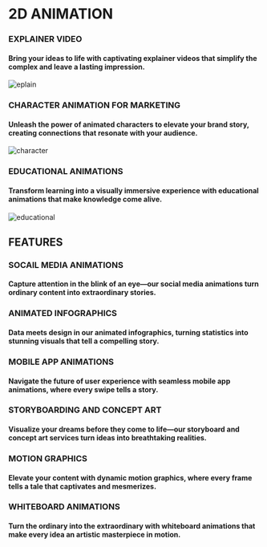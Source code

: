 # 2D ANIMATION 

### EXPLAINER VIDEO 
#### Bring your ideas to life with captivating explainer videos that simplify the complex and leave a lasting impression.
![eplain](pages\images\pexels-photo-2977565.jpeg)

### CHARACTER ANIMATION FOR MARKETING
#### Unleash the power of animated characters to elevate your brand story, creating connections that resonate with your audience.
![character](pages\images\animated_cartoon_character_hd_animated.jpg)

### EDUCATIONAL ANIMATIONS 
#### Transform learning into a visually immersive experience with educational animations that make knowledge come alive.
![educational](pages\images\desktop-wallpaper-student-cartoon-school-student.jpg)

## FEATURES

### SOCAIL MEDIA ANIMATIONS 
#### Capture attention in the blink of an eye—our social media animations turn ordinary content into extraordinary stories.

### ANIMATED INFOGRAPHICS 
#### Data meets design in our animated infographics, turning statistics into stunning visuals that tell a compelling story.

### MOBILE APP ANIMATIONS 
#### Navigate the future of user experience with seamless mobile app animations, where every swipe tells a story.

### STORYBOARDING AND CONCEPT ART 
#### Visualize your dreams before they come to life—our storyboard and concept art services turn ideas into breathtaking realities.

### MOTION GRAPHICS 
#### Elevate your content with dynamic motion graphics, where every frame tells a tale that captivates and mesmerizes.

### WHITEBOARD ANIMATIONS 
#### Turn the ordinary into the extraordinary with whiteboard animations that make every idea an artistic masterpiece in motion.
